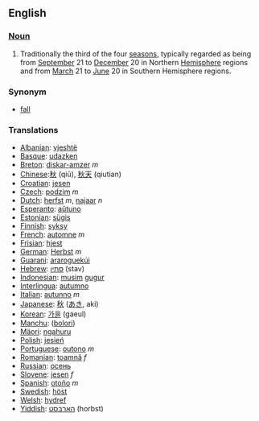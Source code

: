 ==English==
===[[Noun]]===
# Traditionally the third of the four [[season]]s, typically regarded as being from [[September]] 21 to [[December]] 20 in Northern [[Hemisphere]] regions and from [[March]] 21 to [[June]] 20 in Southern Hemisphere regions.
===Synonym===
*[[fall#Noun|fall]]
===Translations===
*[[Albanian]]: [[vjeshtë]]
*[[Basque]]: [[udazken]]
*[[Breton]]: [[diskar-amzer]] ''m''
*[[Chinese]]:[[秋]] (qiū), [[秋天]] (qiutian)
*[[Croatian]]: [[jesen]]
*[[Czech]]: [[podzim]] ''m''
*[[Dutch]]: [[herfst]] ''m'', [[najaar]] ''n''
*[[Esperanto]]: [[aŭtuno]]
*[[Estonian]]: [[sügis]]
*[[Finnish]]: [[syksy]]
*[[French]]: [[automne]] ''m''
*[[Frisian]]: [[hjest]]
*[[German]]: [[Herbst]] ''m''
*[[Guarani]]: [[araroguekúi]]
*[[Hebrew]]: [[סתיו]] (stav)
*[[Indonesian]]: [[musim]] [[gugur]]
*[[Interlingua]]: [[autumno]]
*[[Italian]]: [[autunno]] ''m''
*[[Japanese]]: [[秋]] ([[あき]], aki)
*[[Korean]]: [[가을]] (gaeul)
*[[Manchu]]: ([[bolori]])
*[[Mäori]]: [[ngahuru]]
*[[Polish]]: [[jesień]]
*[[Portuguese]]: [[outono]] ''m''
*[[Romanian]]: [[toamnă]] ''f''
*[[Russian]]: [[осень]]
*[[Slovene]]: [[jesen]] ''f''
*[[Spanish]]: [[otoño]] ''m''
*[[Swedish]]: [[höst]]
*[[Welsh]]: [[hydref]]
*[[Yiddish]]: [[האַרבּסט]] (horbst)